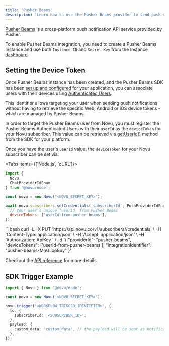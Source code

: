 ```yaml
---
title: 'Pusher Beams'
description: 'Learn how to use the Pusher Beams provider to send push notifications using Novu'
---
```



[Pusher Beams](https://pusher.com/beams/) is a cross-platform push notification API service provided by Pusher.

To enable Pusher Beams integration, you need to create a Pusher Beams Instance and use both `Instance ID` and `Secret Key` from the Instance [dashboard](https://dashboard.pusher.com/beams/).

## Setting the Device Token

Once Pusher Beams instance has been created, and the Pusher Beams SDK has been [set up and configured](https://pusher.com/docs/beams/reference/all-libraries/) for your application, you can associate users with their devices using [Authenticated Users](https://pusher.com/docs/beams/guides/publish-to-specific-user/web/).

This identifier allows targeting your user when sending push notifications without having to retrieve the specific Web, Android or iOS device tokens - which are managed by Pusher Beams.

In order to target the Pusher Beams user from Novu, you must register the Pusher Beams Authenticated Users with their `userId` as the `deviceToken` for your Novu subscriber. This value can be retrieved via [getUserId()](https://pusher.com/docs/beams/reference/web/#getuserid) method from the SDK for your platform.

Once you have the user's `userId` value, the `deviceToken` for your Novu subscriber can be set via:

<Tabs items={['Node.js', 'cURL']}>
<Tab value="Node.js">
```javascript
import {
  Novu,
  ChatProviderIdEnum
} from '@novu/node';

const novu = new Novu("<NOVU_SECRET_KEY>");

await novu.subscribers.setCredentials('subscriberId', PushProviderIdEnum.PusherBeams, {
  // Your user's unique 'userId' from Pusher Beams
  deviceTokens: ['userId-from-pusher-beams'],
});

```
</Tab>
<Tab value="cURL">
```bash
curl -L -X PUT 'https://api.novu.co/v1/subscribers/<SUBSCRIBER_ID>/credentials' \
-H 'Content-Type: application/json' \
-H 'Accept: application/json' \
-H 'Authorization: ApiKey <NOVU_SECRET_KEY>' \
-d '{
  "providerId": "pusher-beams",
  "deviceTokens": ['userId-from-pusher-beams'],
  "integrationIdentifier": "pusher-beams-MnGLxp8uy"
}'
```

</Tab>
</Tabs>

Checkout the [API reference](/api-reference/subscribers/update-provider-credentials) for more details.

## SDK Trigger Example

```typescript
import { Novu } from '@novu/node';

const novu = new Novu('<NOVU_SECRET_KEY>');

novu.trigger('<WORKFLOW_TRIGGER_IDENTIFIER>', {
  to: {
    subscriberId: '<SUBSCRIBER_ID>',
  },
  payload: {
    custom_data: 'custom_data', // the payload will be sent as notification data object. Cannot contain the key "pusher"
  },
});
```
